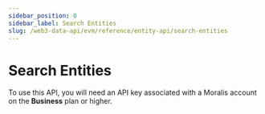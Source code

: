 ```yaml
---
sidebar_position: 0
sidebar_label: Search Entities
slug: /web3-data-api/evm/reference/entity-api/search-entities
---
```



# Search Entities <MainnetBadge /> <PremiumEndpointBadge />


<Admonition type="info" icon="💡" title="Premium Endpoint">
  <p>
    To use this API, you will need an API key associated with a Moralis account
    on the <strong>Business</strong> plan or higher.
  </p>
</Admonition>
<ApiReference {...config.entities.searchEntities} />
